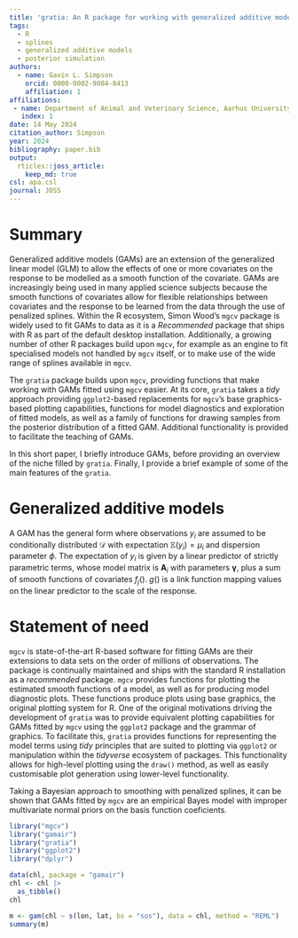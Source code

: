 ```yaml
---
title: 'gratia: An R package for working with generalized additive models'
tags:
  - R
  - splines
  - generalized additive models
  - posterior simulation
authors:
  - name: Gavin L. Simpson
    orcid: 0000-0002-9084-8413
    affiliation: 1
affiliations:
 - name: Department of Animal and Veterinary Science, Aarhus University, Denmark
   index: 1
date: 14 May 2024
citation_author: Simpson
year: 2024
bibliography: paper.bib
output:
  rticles::joss_article:
    keep_md: true
csl: apa.csl
journal: JOSS
---
```


# Summary

Generalized additive models (GAMs) are an extension of the generalized linear model (GLM) to allow the effects of one or more covariates on the response to be modelled as a smooth function of the covariate. GAMs are increasingly being used in many applied science subjects because the smooth functions of covariates allow for flexible relationships between covariates and the response to be learned from the data through the use of penalized splines. Within the R ecosystem, Simon Wood's  `mgcv` package is widely used to fit GAMs to data as it is a *Recommended* package that ships with R as part of the default desktop installation. Additionally, a growing number of other R packages build upon `mgcv`, for example as an engine to fit specialised models not handled by `mgcv` itself, or to make use of the wide range of splines available in `mgcv`.

The `gratia` package builds upon `mgcv`, providing functions that make working with GAMs fitted using `mgcv` easier. At its core, `gratia` takes a *tidy* approach providing `ggplot2`-based replacements for `mgcv`'s base graphics-based plotting capabilities, functions for model diagnostics and exploration of fitted models, as well as a family of functions for drawing samples from the posterior distribution of a fitted GAM. Additional functionality is provided to facilitate the teaching of GAMs.

In this short paper, I briefly introduce GAMs, before providing an overview of the niche filled by `gratia`. Finally, I provide a brief example of some of the main features of the `gratia`.

# Generalized additive models

A GAM has the general form
\begin{align*}
y_i &\sim    \mathcal{D}(\mu_i, \boldsymbol{\phi}) \\
g(\mu_i) &=  \mathbf{A}_i\boldsymbol{\gamma} + \sum_{j=1} f_j(x_{ji})
\end{align*}
where observations $y_i$ are assumed to be conditionally distributed $\mathcal{D}$ with expectation $\mathbb{E}(y_i) = \mu_i$ and dispersion parameter $\phi$. The expectation of $y_i$ is given by a linear predictor of strictly parametric terms, whose model matrix is $\mathbf{A}_i$ with parameters $\boldsymbol{\gamma}$, plus a sum of smooth functions of covariates $f_j()$. $g()$ is a link function mapping values on the linear predictor to the scale of the response.

# Statement of need

`mgcv` is state-of-the-art R-based software for fitting GAMs are their extensions to data sets on the order of millions of observations. The package is continually maintained and ships with the standard R installation as a *recommended* package. `mgcv` provides functions for plotting the estimated smooth functions of a model, as well as for producing model diagnostic plots. These functions produce plots using base graphics, the original plotting system for R. One of the original motivations driving the development of `gratia` was to provide equivalent plotting capabilities for GAMs fitted by `mgcv` using the `ggplot2` package and the grammar of graphics. To facilitate this, `gratia` provides functions for representing the model terms using *tidy* principles that are suited to plotting via `ggplot2` or manipulation within the *tidyverse* ecosystem of packages. This functionality allows for high-level plotting using the `draw()` method, as well as easily customisable plot generation using lower-level functionality.  

Taking a Bayesian approach to smoothing with penalized splines, it can be shown that GAMs fitted by `mgcv` are an empirical Bayes model with improper multivariate normal priors on the basis function coeficients.

```r
library("mgcv")
library("gamair")
library("gratia")
library("ggplot2")
library("dplyr")
```

```r
data(chl, package = "gamair")
chl <- chl |>
  as_tibble()
chl
```

```r
m <- gam(chl ~ s(lon, lat, bs = "sos"), data = chl, method = "REML")
summary(m)
```
